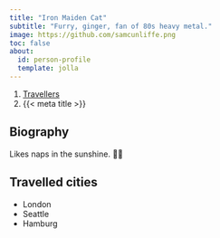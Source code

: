 ```yaml
---
title: "Iron Maiden Cat"
subtitle: "Furry, ginger, fan of 80s heavy metal."
image: https://github.com/samcunliffe.png
toc: false
about:
  id: person-profile
  template: jolla
---
```


```{=html}
<nav aria-label="breadcrumb">
  <ol class="breadcrumb">
    <li class="breadcrumb-item"><a href="../../travellers.html">Travellers</a></li>
    <li class="breadcrumb-item active" aria-current="page">{{< meta title >}}</li>
  </ol>
</nav>
```

:::{#person-profile}
:::

## Biography

Likes naps in the sunshine. 🤘🏼

## Travelled cities

- London
- Seattle
- Hamburg
